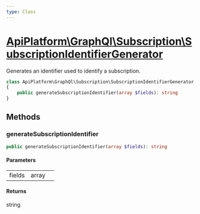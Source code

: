 ```yaml
---
type: Class
---
```


# [ApiPlatform\GraphQl\Subscription\SubscriptionIdentifierGenerator](/docs/vmain/reference/GraphQl/Subscription/SubscriptionIdentifierGenerator)

Generates an identifier used to identify a subscription.


```php
class ApiPlatform\GraphQl\Subscription\SubscriptionIdentifierGenerator implements `<a href="/docs/vmain/reference/GraphQl/Subscription/SubscriptionIdentifierGeneratorInterface">ApiPlatform\GraphQl\Subscription\SubscriptionIdentifierGeneratorInterface</a>`
{
    public generateSubscriptionIdentifier(array $fields): string
}
```
## Methods

### generateSubscriptionIdentifier



```php
public generateSubscriptionIdentifier(array $fields): string
```

#### Parameters

<table><tbody>
<tr><td>fields</td><td>array</td><td></td></tr>
</tbody>
</table>

#### Returns

string
